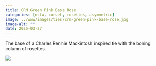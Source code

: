 ```yaml
---
title: CRM Green Pink Base Rose
categories: [nsfw, corset, rosettes, asymmetric]
image: ../www/images/ties/crm-green-pink-base-rose.jpg
image-alt: ""
date: 2025-03-27
---
```


The base of a Charles Rennie Mackintosh inspired tie with the boning column of rosettes.

![](../www/images/ties/crm-green-pink-base-rose.jpg)

